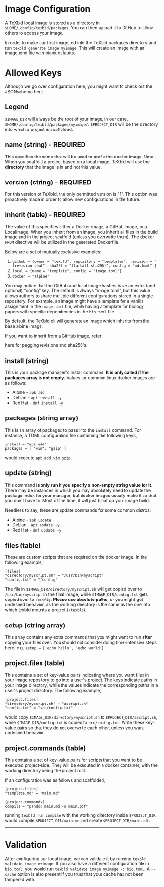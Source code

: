 
<Docs />

# Image Configuration

A TeXbld local image is stored as a directory in
`$HOME/.config/texbld/packages`. You can then upload it to GitHub to allow
others to access your image.

In order to make our first image, cd into the TeXbld packages directory and run
`texbld generate image myimage`. This will create an image with an image.toml
file with blank defaults.


# Allowed Keys

Although we go over configuration here, you might want to check out the
JSONschema <Link href="https://github.com/texbld/texbld/blob/master/texbld/parser/v1/image_schema.json" isExternal > here. </Link>

## Legend

`$IMAGE_DIR` will always be the root of your image, in our case,
`$HOME/.config/texbld/packages/myimage/`. `$PROJECT_DIR` will be the directory
into which a project is scaffolded.

## name (string) - REQUIRED

This specifies the name that will be used to prefix the docker image. Note: When
you scaffold a project based on a local image, TeXbld will use the **directory**
that the image is in and not this value.

## version (string) - REQUIRED

For this version of TeXbld, the only permitted version is "1". This option was
proactively made in order to allow new configurations in the future.

## inherit (table) - REQUIRED

The value of this specifies either a Docker image, a GitHub image, or a
LocalImage. When you inherit from an image, you inherit all files in the build
image and in the project scaffold (unless you overwrite them). The docker `FROM`
directive will be utilized in the generated Dockerfile.

Below are a set of mutually exclusive examples:

1. `github = {owner = "texbld", repository = "templates", revision = "(revision sha)", sha256 = "(tarball sha256)", config = "md.toml" }`
2. `local = {name = "template", config = "image.toml"}`
3. `docker = "alpine"`

You may notice that the GitHub and local image hashes have an extra (and
optional) "config" key. The default is always "image.toml", but this value
allows authors to share multiple different configurations stored in a single
repository. For example, an image might have a template for a vanilla assignment
in the `image.toml` file, while having a template for biology papers with
specific dependencies in the `bio.toml` file.

By default, the TeXbld cli will generate an image which inherits from the base
alpine image.

If you want to inherit from a GitHub image, refer 
<Link href="/docs/0.2/sha">here</Link> for pegging revisions and sha256's.

## install (string)

This is your package manager's install command. **It is only called if the
packages array is not empty.** Values for common linux docker images are as
follows:

- Alpine - `apk add`
- Debian - `apt install -y`
- Red Hat - `dnf install -y`

## packages (string array)

This is an array of packages to pass into the `install` command. For instance, a
TOML configuration file containing the following keys,

```
install = "apk add"
packages = [ "vim", "gzip" ]
```

would execute `apk add vim gzip`.

## update (string)

This command **is only run if you specify a non-empty string value for it**.
There may be instances in which you may absolutely need to update the package
index for your manager, but docker images usually make it so that you don't have
to. Most of the time, it will just bloat up your image build.

Needless to say, these are update commands for some common distros:

- Alpine - `apk update`
- Debian - `apt update -y`
- Red Hat - `dnf update -y`

## files (table)

These are custom scripts that are required on the docker image. In the following
example,

```
[files]
"directory/myscript.sh" = "/usr/bin/myscript"
"config.txt" = "/config"
```

The file in `$IMAGE_DIR/directory/myscript.sh` will get copied over to
`/usr/bin/myscript` in the final image, while `$IMAGE_DIR/config.txt` gets
copied over to `/config`. **Please use absolute paths**, or you might get
undesired behavior, as the working directory is the same as the one into which
texbld mounts a project (`/texbld`).

## setup (string array)

This array contains any extra commands that you might want to run **after**
copying your files over. You should not consider doing time-intensive steps
here. e.g. `setup = ['echo hello', 'echo world']`

## project.files (table)

This contains a set of key-value pairs indicating where you want files in your
image repository to go into a user's project. The keys indicate paths in your
image directory, while the values indicate the corresponding paths in a user's
project directory. The following example,

```
[project.files]
"directory/myscript.sh" = "ascript.sh"
"config.txt" = "src/config.txt"
```

would copy `$IMAGE_DIR/directory/myscript.sh` to `$PROJECT_DIR/ascript.sh`,
while `$IMAGE_DIR/config.txt` is copied to `src/config.txt`. Write these
key-value pairs so that they do not overwrite each other, unless you want
undesired behavior.

## project.commands (table)

This contains a set of key-value pairs for scripts that you want to be executed
project-side. They will be executed in a docker container, with the working
directory being the project root.

If an configuration was as follows and scaffolded,

```
[project.files]
"template.md" = "main.md"

[project.commands]
compile = "pandoc main.md -o main.pdf"
```

running `texbld run compile` with the working directory inside `$PROJECT_DIR`
would compile `$PROJECT_DIR/main.md` and create `$PROJECT_DIR/main.pdf`.

---

# Validation

After configuring our local image, we can validate it by running
`texbld validate image myimage`. If you also have a different configuration file
in `bio.toml`, you would run `texbld validate image myimage -c bio.toml`. A
`--cache` option is also present if you trust that your cache has not been
tampered with.
